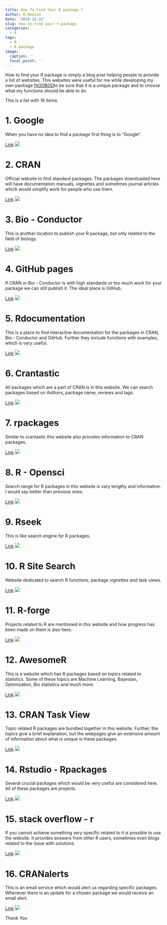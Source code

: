 ```yaml
---
title: How To Find Your R package ?
author: M.Amalan
date: '2018-12-22'
slug: how-to-find-your-r-package
categories:
  - R
tags:
  - R
  - R package
image:
  caption: ''
  focal_point: ''
---
```


How to find your R package is simply a blog post helping people to provide 
a list of websites. This websites were useful for me while developing 
my own package [fitODBOD](https://cran.r-project.org/package=fitODBOD)to be sure 
that it is a unique package and to choose what my functions should be able to do. 

This is a list with 16 items 

# 1. Google

When you have no idea to find a package first thing is to "Google".

[Link](https://www.google.com/)
![](/screenshots/Google.PNG)

# 2. CRAN

Official website to find standard packages. The packages downloaded here will 
have documentation manuals, vignettes and sometimes journal articles which would 
simplify work for people who use them.

[Link](https://cran.r-project.org/)
![](/screenshots/CRAN.PNG)

# 3. Bio - Conductor

This is another location to publish your R package, but only related to the 
field of biology. 

[Link](https://www.bioconductor.org/)
![](/screenshots/Bioconductor.PNG)

# 4. GitHub pages

If CRAN or Bio - Conductor is with high standards or too much work for your 
package we can still publish it. The ideal place is GitHub. 

[Link](https://github.com/)
![](/screenshots/GitHub.PNG)

# 5. Rdocumentation

This is a place to find interactive documentation for the packages in 
CRAN, Bio - Conductor and GitHub. Further they include functions with examples,
which is very useful.

[Link](https://www.rdocumentation.org/)
![](/screenshots/rdocumentation.PNG)

# 6. Crantastic

All packages which are a part of CRAN is in this website. We can search packages based
on Authors, package name, reviews and tags. 

[Link](https://www.crantastic.org/)
![](/screenshots/crantastic.PNG)

# 7. rpackages 

Similar to crantastic this website also provides information to CRAN packages.

[Link](http://www.rpackages.io/)
![](/screenshots/rpackages.PNG)

# 8. R - Opensci

Search range for R packages in this website is vary lengthy and informative. 
I would say better than previous ones.

[Link](https://ropensci.org/packages/)
![](/screenshots/ropensci.PNG)

# 9. Rseek

This is like search engine for R packages. 

[Link](https://rseek.org/)
![](/screenshots/rseek.PNG)

# 10. R Site Search

Website dedicated to search R functions, package vignettes and task views.

[Link](http://finzi.psych.upenn.edu/search.html)
![](/screenshots/rsitesearch.PNG)

# 11. R-forge

Projects related to R are mentioned in this website and how progress has 
been made on them is also here.

[Link](http://r-forge.r-project.org/)
![](/screenshots/rforge.PNG)


# 12. AwesomeR

This is a website which has R packages based on topics related to statistics.
Some of these topics are Machine Learning, Bayesian, Optimization, Bio statistics
and much more.

[Link](https://awesome-r.com/)
![](/screenshots/AwesomeR.PNG)

# 13. CRAN Task View

Topic related R packages are bundled together in this website. Further, the topics
give a brief explanation, but the webpages give an extensive amount of information
about what is unique is these packages.

[Link](https://cran.r-project.org/web/views/)
![](/screenshots/Crantaskview.PNG)

# 14. Rstudio - Rpackages

Several crucial packages which would be very useful are considered here. All of
these packages are projects.

[Link](https://www.rstudio.com/products/rpackages/)
![](/screenshots/rstudio-rpackages.PNG)

# 15. stack overflow - r  

If you cannot achieve something very specific related to it is possible to use
the website. It provides answers from other R users, sometimes even blogs related 
to the issue with solutions.

[Link](https://stackoverflow.com/questions/tagged/r)
![](/screenshots/stackoverflow.PNG)

# 16. CRANalerts

This is an email service which would alert us regarding specific packages. Whenever 
there is an update for a chosen package we would receive an email alert.

[Link](https://cranalerts.com/)
![](/screenshots/Cranalerts.PNG)


_Thank You_